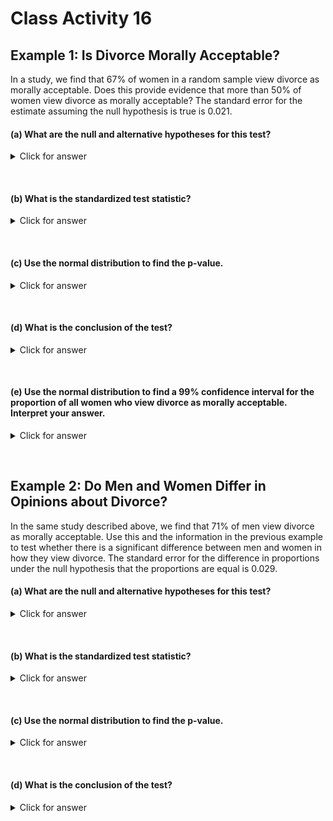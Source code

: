 # Class Activity 16


## Example 1: Is Divorce Morally Acceptable?

In a study, we find that 67% of women in a random sample view divorce as morally acceptable.  Does this provide evidence that more than 50% of women view divorce as morally acceptable?  The standard error for the estimate assuming the null hypothesis is true is 0.021.  

#### (a)	 What are the null and alternative hypotheses for this test?

<details><summary><red>Click for answer</red></summary>
*Answer:* If $p$ denotes the proportion of woman who view divorce as morally acceptable in the population, then our hypotheses are
$$
H_0: p = 0.5 \ \ H_A: p > 0.5
$$
</details><br>

#### (b)	 What is the standardized test statistic?
<details><summary><red>Click for answer</red></summary>
*Answer:* The observed sample proportion is 0.67 with a standard error of 0.021. If the null is true, then we would expect the sampling distribution of the sample mean to be (approximately) normally distributed with a center of 0.50 and SE of 0.021. The standardized score for the sample proportion is then 
$$
z = \dfrac{\textrm{statistic} - \textrm{null parameter}}{SE} = \dfrac{0.67 - 0.50}{0.021} = 8.10
$$
The observed proportion is 8.1 SEs above the hypothesized value of 0.5.
```r
(0.67 - 0.5)/0.021
```
Note that the randomization distribution should look roughly like this (with the observed proportion denoted with a red X):
```r
curve(dnorm(x,0.5,.021),from=.3,to=.7,xlab="sample proportions")
points(0.67,0,pch="X",col="red")
```
</details><br>


#### (c)	Use the normal distribution to find the p-value.

<details><summary><red>Click for answer</red></summary>
*Answer:* As we can see in the normal plot above, the p-value will be very small because the alternative is looking for big sample proportions. The p-value is the proportion of times we get a sample proportion as big, or bigger than, 0.67; or equivantly, the proportion of times we get a sample proportion that is at least 8.1 SEs above the hypothesized proportion. We would report a p-value that is less than 0.0001. 

```r
1-pnorm(8.10,0,1)
```
</details><br>

#### (d)	What is the conclusion of the test?
<details><summary><red>Click for answer</red></summary>
*Answer:* The p-value is very small so we have very strong evidence that more than 50% of all women view divorce as morally acceptable.
</details><br>

#### (e)	Use the normal distribution to find a 99% confidence interval for the proportion of all women who view divorce as morally acceptable.  Interpret your answer. 
<details><summary><red>Click for answer</red></summary>
*Answer:* Without knowing the bootstrap SE, our best guess at it would be from the randomization distribution SE which is given as 0.021. Our 99% confidence interval will look like:
$$
statistic \pm z^*SE = 0.67 \pm z^* (0.021) 
$$
The $z^*$ for a 99% CI corresponds to the 99.5th percentile (90% in middle + 0.5% in the left tail). With $z^* = 2.576$, we get a 99% confidence interval of 0.616 to 0.724. 
```r
qnorm(0.995)
0.67 - 2.576*0.021
0.67 + 2.576*0.021
```
</details><br>

## Example 2:  Do Men and Women Differ in Opinions about Divorce?

In the same study described above, we find that 71% of men view divorce as morally acceptable.  Use this and the information in the previous example to test whether there is a significant difference between men and women in how they view divorce.  The standard error for the difference in proportions under the null hypothesis that the proportions are equal is 0.029.

#### (a)	 What are the null and alternative hypotheses for this test?
<details><summary><red>Click for answer</red></summary>
*Answer:* Using the same notation as (3a), except denoting male/female populations, we get

$$
H_0: p_f = p_m \ \ H_A: p_f \neq p_m
$$
</details><br>

#### (b)	 What is the standardized test statistic?
<details><summary><red>Click for answer</red></summary>
*Answer:* Suppose we look at the difference $p_m - p_f$. The observed difference is then 0.04 (0.71 - 0.67). This value is about 1.4 SEs above the hypothesized difference of 0:
$$
z = \dfrac{\textrm{statistic} - \textrm{null parameter}}{SE} = \dfrac{(0.71 - 0.67) - 0}{0.029} = 1.379
$$
```r
(0.04 - 0)/0.029
```
Note that the randomization distribution for the difference in sample proportions should look roughly like this (with the observed proportion difference denoted with a red X):
```r
curve(dnorm(x,0,.029),from=-.1,to=.1,xlab="sample proportions")
points(0.04,0,pch="X",col="red")
```
</details><br>

#### (c)	Use the normal distribution to find the p-value.
<details><summary><red>Click for answer</red></summary>
*Answer:* This is a two-tail test. Since the observed difference is less than 2 SEs away from 0 we know that the (two-tailed) p-value should be bigger than 0.05. We see that the p-value is 2(0.084) = 0.168. 
```r
1-pnorm(1.379,0,1) # proportion above z=1.379
2*(1-pnorm(1.379,0,1)) # p-value for two-sided
```
</details><br>

#### (d)	What is the conclusion of the test?
<details><summary><red>Click for answer</red></summary>
*Answer:* The p-value is larger than a 5% significance level, so we do not find evidence of a difference between men and women in the proportion that view divorce as morally acceptable. About 17% of the time we would observe a difference in male/female views of 4 percentage points or greater just by chance. 
</details><br>



